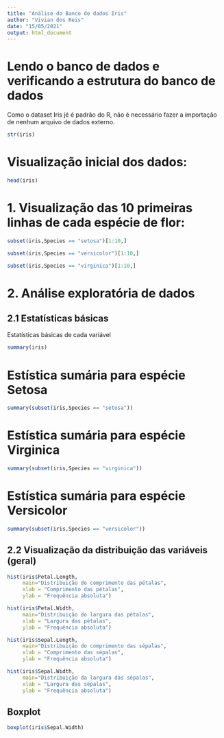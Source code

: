 ```yaml
---
title: "Análise do Banco de dados Iris"
author: "Vivian dos Reis"
date: "15/05/2021"
output: html_document
---
```



# Lendo o banco de dados e verificando a estrutura do banco de dados
Como o dataset Iris jé é padrão do R, não é necessário fazer a importação de nenhum arquivo de dados externo.

```r
str(iris)

```
# Visualização inicial dos dados:
```r
head(iris)
```

# 1. Visualização das 10 primeiras linhas de cada espécie de flor:
```r
subset(iris,Species == "setosa")[1:10,]
```

```r
subset(iris,Species == "versicolor")[1:10,]
```


```r
subset(iris,Species == "virginica")[1:10,]
```

# 2. Análise exploratória de dados
## 2.1 Estatísticas básicas
Estatísticas básicas de cada variável
```r
summary(iris)
```

# Estística sumária para espécie **Setosa**
```r
summary(subset(iris,Species == "setosa"))
```

# Estística sumária para espécie **Virginica**
```r
summary(subset(iris,Species == "virginica"))
```

# Estística sumária para espécie **Versicolor**
```r
summary(subset(iris,Species == "versicolor"))
```

## 2.2 Visualização da distribuição das variáveis (geral)
```r
hist(iris$Petal.Length,
     main="Distribuição do comprimento das pétalas",
     xlab = "Comprimento das pétalas",
     ylab = "Frequência absoluta")
```

```r
hist(iris$Petal.Width,
     main="Distribuição do largura das pétalas",
     xlab = "Largura das pétalas",
     ylab = "Frequência absoluta")
```

```r
hist(iris$Sepal.Length,
     main="Distribuição do comprimento das sépalas",
     xlab = "Comprimento das sépalas",
     ylab = "Frequência absoluta")
```

```r
hist(iris$Sepal.Width,
     main="Distribuição da largura das sépalas",
     xlab = "Largura das sépalas",
     ylab = "Frequência absoluta")
```

## Boxplot
```r
boxplot(iris$Sepal.Width)
```

